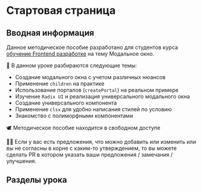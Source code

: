 
# Стартовая страница

##  Вводная информация

Данное методическое пособие разработано для студентов курса
[обучение Frontend разработке](https://it-incubator.io/education/front-end) на тему Модальное окно.

🎯 В данном уроке разбираются следующие темы:

- Создание модального окна с учетом различных нюансов
- Применение `children` на практике
- Использование порталов (`createPortal`) на реальном примере
- Изучение `Radix UI` и реализация универсального модального окна
- Создание универсального компонента
- Применение `clsx` для удобно написания стилей по условию
- Знакомство с полиморфными компонентами

🕊️ Методическое пособие находится в свободном доступе

🧑‍🏫 Если у вас есть предложения, что можно добавить или изменить или вы не согласны в корне с каким-то утверждением, то вы
можете сделать PR в котором указать ваши предложения / замечания / улучшения.

##  Разделы урока

<Cards>
  <Cards.Card
    title="1. Создание проекта"
    href="start"
  />
  <Cards.Card
    title="2. Модальное окно"
    href="modal"
  />
  <Cards.Card
    title="3. Портал"
    href="portal"
  />
  <Cards.Card
    title="4. Radix UI"
    href="radix-ui"
  />
  <Cards.Card
    title="5. Универсальный компонент"
    href="universal-component"
  />
  <Cards.Card
    title="6. Домашнее задание"
    href="dz"
  />
</Cards>
